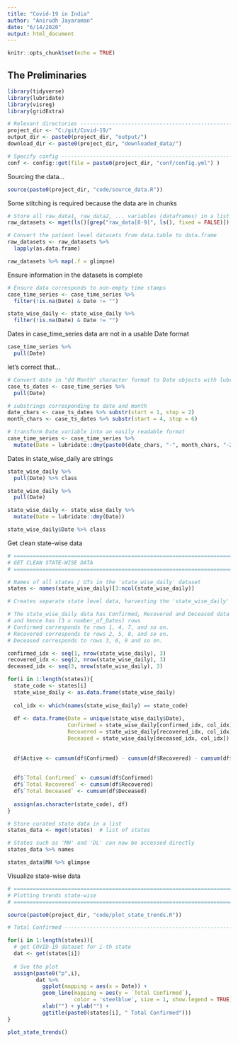 ```yaml
---
title: "Covid-19 in India"
author: "Anirudh Jayaraman"
date: "6/14/2020"
output: html_document
---
```


```r
knitr::opts_chunk$set(echo = TRUE)
```

## The Preliminaries

```r
library(tidyverse)
library(lubridate)
library(visreg)
library(gridExtra)
```

```r
# Relevant directories --------------------------------------------------------
project_dir <- "C:/git/Covid-19/"
output_dir <- paste0(project_dir, "output/")
download_dir <- paste0(project_dir, "downloaded_data/")

# Specify config --------------------------------------------------------------
conf <- config::get(file = paste0(project_dir, "conf/config.yml") )
```

Sourcing the data...
```r
source(paste0(project_dir, "code/source_data.R"))
```

Some stitching is required because the data are in chunks
```r
# Store all raw_data1, raw_data2, ... variables (dataframes) in a list 
raw_datasets <- mget(ls()[grep("raw_data[0-9]", ls(), fixed = FALSE)])

# Convert the patient level datasets from data.table to data.frame
raw_datasets <- raw_datasets %>%
  lapply(as.data.frame)

raw_datasets %>% map(.f = glimpse)
```

Ensure information in the datasets is complete
```r
# Ensure data corresponds to non-empty time stamps
case_time_series <- case_time_series %>% 
  filter(!is.na(Date) & Date != "")

state_wise_daily <- state_wise_daily %>% 
  filter(!is.na(Date) & Date != "")
```

Dates in case_time_series data are not in a usable Date format
```r
case_time_series %>% 
  pull(Date)
```

let's correct that...
```r
# Convert date in "dd Month" character format to Date objects with lubridate
case_ts_dates <- case_time_series %>%
  pull(Date)

# substrings corresponding to date and month
date_chars <- case_ts_dates %>% substr(start = 1, stop = 2)
month_chars <- case_ts_dates %>% substr(start = 4, stop = 6)

# transform Date variable into an easily readable format
case_time_series <- case_time_series %>%
  mutate(Date = lubridate::dmy(paste0(date_chars, "-", month_chars, "-2020")))
```

Dates in state_wise_daily are strings
```r
state_wise_daily %>%
  pull(Date) %>% class

state_wise_daily %>%
  pull(Date)
```

```r
state_wise_daily <- state_wise_daily %>%
  mutate(Date = lubridate::dmy(Date))
```

```r
state_wise_daily$Date %>% class
```

Get clean state-wise data
```r
# =============================================================================
# GET CLEAN STATE-WISE DATA
# =============================================================================

# Names of all states / UTs in the 'state_wise_daily' dataset
states <- names(state_wise_daily)[3:ncol(state_wise_daily)]

# Creates separate state level data, harvesting the 'state_wise_daily' dataset

# The state_wise_daily data has Confirmed, Recovered and Deceased data
# and hence has (3 x number_of_Dates) rows
# Confirmed corresponds to rows 1, 4, 7, and so on.
# Recovered corresponds to rows 2, 5, 8, and so on.
# Deceased corresponds to rows 3, 6, 9 and so on.

confirmed_idx <- seq(1, nrow(state_wise_daily), 3)
recovered_idx <- seq(2, nrow(state_wise_daily), 3)
deceased_idx <- seq(3, nrow(state_wise_daily), 3)

for(i in 1:length(states)){
  state_code <- states[i]
  state_wise_daily <- as.data.frame(state_wise_daily)
  
  col_idx <- which(names(state_wise_daily) == state_code)
  
  df <- data.frame(Date = unique(state_wise_daily$Date),
                   Confirmed = state_wise_daily[confirmed_idx, col_idx],
                   Recovered = state_wise_daily[recovered_idx, col_idx],
                   Deceased = state_wise_daily[deceased_idx, col_idx])
  
  
  df$Active <- cumsum(df$Confirmed) - cumsum(df$Recovered) - cumsum(df$Deceased)
  
  
  df$`Total Confirmed` <- cumsum(df$Confirmed)
  df$`Total Recovered` <- cumsum(df$Recovered)
  df$`Total Deceased` <- cumsum(df$Deceased)
  
  assign(as.character(state_code), df)
}

# Store curated state data in a list
states_data <- mget(states)  # list of states 

# States such as 'MH' and 'DL' can now be accessed directly
states_data %>% names
```
```r
states_data$MH %>% glimpse
```

Visualize state-wise data
```r
# =============================================================================
# Plotting trends state-wise
# =============================================================================

source(paste0(project_dir, "code/plot_state_trends.R"))

# Total Confirmed ---------------------------------------------------------

for(i in 1:length(states)){
  # get COVID-19 dataset for i-th state
  dat <- get(states[i])
  
  # Sve the plot
  assign(paste0("p",i), 
         dat %>%
           ggplot(mapping = aes(x = Date)) +
           geom_line(mapping = aes(y = `Total Confirmed`), 
                     color = 'steelblue', size = 1, show.legend = TRUE) +
           xlab("") + ylab("") +
           ggtitle(paste0(states[i], " Total Confirmed")))
}

plot_state_trends()

```

